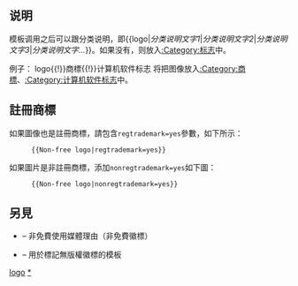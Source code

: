 <noinclude>{{Documentation subpage}}</noinclude>
{{High-use|15805}}
<!-- 在本行下編輯模板說明 -->
==说明==
模板调用之后可以跟分类说明，即<nowiki>{{</nowiki>logo|''分类说明文字1''|''分类说明文字2''|''分类说明文字3''|''分类说明文字...''<nowiki>}}</nowiki>。如果没有，则放入[[:Category:标志]]中。

例子：
{{tlBh}}logo{{!}}商標{{!}}计算机软件标志{{tlBf}} 将把图像放入[[:Category:商標]]、[[:Category:计算机软件标志]]中。<includeonly>

==註冊商標==
如果圖像也是註冊商標，請包含<code>regtrademark=yes</code>參數，如下所示：
:<code><nowiki>{{Non-free logo|regtrademark=yes}}</nowiki></code>
如果圖片是非註冊商標，添加<code>nonregtrademark=yes</code>如下圖：
:<code><nowiki>{{Non-free logo|nonregtrademark=yes}}</nowiki></code>

==另見==
*{{tl|Non-free use rationale logo}} – 非免費使用媒體理由（非免費徽標）
*{{tl|PD-textlogo}} – 用於標記無版權徽標的模板

<!-- 本行下加入模板的分類 -->
[[Category:合理使用檔案模板|logo]]
[[Category:标志|*]]
</includeonly>